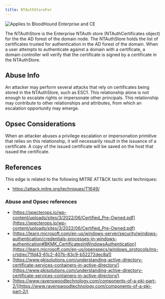 ```yaml
---
title: NTAuthStoreFor
---
```


<img noZoom src="/assets/enterprise-AND-community-edition-pill-tag.svg" alt="Applies to BloodHound Enterprise and CE"/>


The NTAuthStore is the Enterprise NTAuth store (NTAuthCertificates object) for the the AD forest of the domain node. The NTAuthStore holds the list of certificates trusted for authentication in the AD forest of the domain. When a user attempts to authenticate against a domain with a certificate, a domain controller will verify that the certificate is signed by a certificate in the NTAuthStore.

Abuse Info[](#h_01HPHZJSTFS46D4BFVYAB25KTE)
-------------------------------------------

An attacker may perform several attacks that rely on certificates being stored in the NTAuthStore, such as ESC1. This relationship alone is not enough to escalate rights or impersonate other principals. This relationship may contribute to other relationships and attributes, from which an escalation opportunity may emerge.

Opsec Considerations[](#heading-2)
----------------------------------

When an attacker abuses a privilege escalation or impersonation primitive that relies on this relationship, it will necessarily result in the issuance of a certificate. A copy of the issued certificate will be saved on the host that issued the certificate.

References[](#heading-3)
------------------------

This edge is related to the following MITRE ATT&CK tactic and techniques:

* https://attack.mitre.org/techniques/T1649/

### Abuse and Opsec references

* [https://specterops.io/wp-content/uploads/sites/3/2022/06/Certified_Pre-Owned.pdf](https://specterops.io/wp-content/uploads/sites/3/2022/06/Certified_Pre-Owned.pdf)
* [https://learn.microsoft.com/en-us/windows-server/security/windows-authentication/credentials-processes-in-windows-authentication#BKMK_CertificatesInWindowsAuthentication](https://learn.microsoft.com/en-us/openspecs/windows_protocols/ms-crtd/ec71fd43-61c2-407b-83c9-b52272dec8a1)
* [https://www.pkisolutions.com/understanding-active-directory-certificate-services-containers-in-active-directory/](https://www.pkisolutions.com/understanding-active-directory-certificate-services-containers-in-active-directory/)
* [https://www.ravenswoodtechnology.com/components-of-a-pki-part-2/](https://www.ravenswoodtechnology.com/components-of-a-pki-part-2/)


